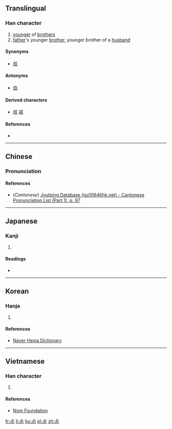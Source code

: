 ==Translingual==

===Han character===
{{Han char|rn=42|rad=小|as=03|sn=6|four=|canj=X卜一火 (XYMF), 卜一火 (YMF)|ids=⿱[[上]][[小]]}}

# [[younger]] of [[brother]]s
# [[father]]'s younger [[brother]], younger brother of a [[husband]]

====Synonyms====
* [[叔]]

====Antonyms====
* [[伯]]

====Derived characters====
* [[叔]] [[戚]]

====References====
* {{Han ref|kx=0297.050|dkj=07483|dj=0591.070|hdz=10562.100|uh=5C17|ud=23575}}

----

==Chinese==
{{zh-forms}}

===Pronunciation===
{{zh-pron
|m=shū,shú
|c=suk6
|mc=y
|oc=y
|ma=
|cat=n
}}

====References====
*(''Cantonese'') [http://www.iso10646hk.net/jp/document/download.jsp Jyutping Database (iso10646hk.net) - Cantonese Pronunciation List (Part 1), p. 97]

----

==Japanese==

===Kanji===
{{ja-kanji|grade=|rs=小03}}

# {{defn|lang=ja|sort=小03}}

====Readings====
* {{ja-readings|on=[[しゅく]] (shuku)|kun=[[まめ]] (mame)}}

----

==Korean==

===Hanja===
{{ko-hanja|hangeul=숙|rv=suk|mr=suk|y=swuk}}

# {{defn|lang=ko|sort=小03}}

====References====
* [http://hanja.naver.com/hanja?q=%E5%B0%97 Naver Hanja Dictionary]

----

==Vietnamese==

===Han character===
{{vi-readings|rs=小03| hanviet = [[thảm]], [[thúc]]}}

# {{defn|lang=vi|sort=小03}}

====References====
* [http://nomfoundation.org/common/nom_details.php?codepoint=5c17 Nom Foundation]

[[fr:尗]]
[[li:尗]]
[[hu:尗]]
[[pl:尗]]
[[zh:尗]]